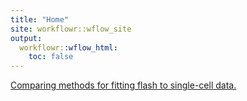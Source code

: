 ```yaml
---
title: "Home"
site: workflowr::wflow_site
output:
  workflowr::wflow_html:
    toc: false
---
```


[Comparing methods for fitting flash to single-cell data.](sc_comparisons.html)
